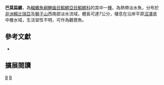 {{Speciesbox 
| taxon = Epiplatys barmoiensis
| status = LC
| status_system = IUCN3.1
| authority = [[Scheel|Scheel]], 1968
| synonyms = *''Aplocheilus barmoiensis, Scheel, 1968''
*''Epiplatys lokoensis, Berkenkamp & Etzel, 1978''
}}
'''巴莫扁鱂'''，為[[輻鰭魚綱|輻鰭魚綱]][[鯉齒目|鯉齒目]][[鰕鱂亞目|鰕鱂亞目]][[鰕鱂科|鰕鱂科]]的其中一[[種|種]]，為熱帶淡水魚，分布於[[非洲|非洲]][[賴比瑞亞|賴比瑞亞]]及[[塞拉利昂|獅子山]]西南部淡水流域，體長可達7公分，棲息在沿岸平原[[沼澤|沼澤]]底中層水域，生活習性不明，可作為觀賞魚。
== 參考文獻 ==
*{{FishBase_species|genus=Epiplatys|species=barmoiensis|year=2014|month=7}}

== 擴展閱讀 ==
{{refbegin}}
{{wikispecies-inline|Epiplatys barmoiensis|巴莫扁鱂}}
{{refend}}
{{Taxonbar|from=Q6422938}}

[[Category:觀賞魚|B]]
[[Category:扁鱂屬|B]]